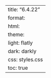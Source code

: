 ---
title: "6.4.22"
format:
    html:
        theme:
            light: flatly
            dark: darkly
        css: styles.css
        toc: true
---